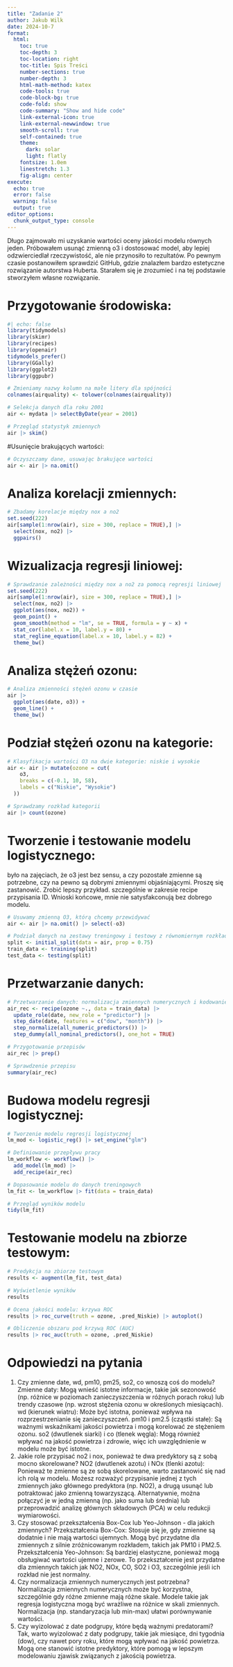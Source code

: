 ```yaml
---
title: "Zadanie 2" 
author: Jakub Wilk
date: 2024-10-7
format:   
  html:    
    toc: true    
    toc-depth: 3    
    toc-location: right    
    toc-title: Spis Treści    
    number-sections: true    
    number-depth: 3    
    html-math-method: katex    
    code-tools: true    
    code-block-bg: true    
    code-fold: show    
    code-summary: "Show and hide code"    
    link-external-icon: true    
    link-external-newwindow: true    
    smooth-scroll: true    
    self-contained: true
    theme:         
      dark: solar        
      light: flatly    
    fontsize: 1.0em    
    linestretch: 1.3    
    fig-align: center
execute:   
  echo: true  
  error: false  
  warning: false  
  output: true
editor_options: 
  chunk_output_type: console
---
```




Długo zajmowało mi uzyskanie wartości oceny jakości modelu równych jeden. Próbowałem usunąć zmienną o3 i dostosować model, aby lepiej odzwierciedlał rzeczywistość, ale nie przynosiło to rezultatów. Po pewnym czasie postanowiłem sprawdzić GitHub, gdzie znalazłem bardzo estetyczne rozwiązanie autorstwa Huberta. Starałem się je zrozumieć i na tej podstawie stworzyłem własne rozwiązanie.

# Przygotowanie środowiska:
```r
#| echo: false
library(tidymodels)
library(skimr)
library(recipes)
library(openair) 
tidymodels_prefer()
library(GGally)
library(ggplot2)
library(ggpubr)
```


```r
# Zmieniamy nazwy kolumn na małe litery dla spójności
colnames(airquality) <- tolower(colnames(airquality))

# Selekcja danych dla roku 2001
air <- mydata |> selectByDate(year = 2001)

# Przegląd statystyk zmiennych
air |> skim()
```

#Usunięcie brakujących wartości:

```r
# Oczyszczamy dane, usuwając brakujące wartości
air <- air |> na.omit()
```

# Analiza korelacji zmiennych:

```r
# Zbadamy korelacje między nox a no2
set.seed(222)
air[sample(1:nrow(air), size = 300, replace = TRUE),] |> 
  select(nox, no2) |> 
  ggpairs()
```

# Wizualizacja regresji liniowej:

```r
# Sprawdzanie zależności między nox a no2 za pomocą regresji liniowej
set.seed(222)
air[sample(1:nrow(air), size = 300, replace = TRUE),] |> 
  select(nox, no2) |> 
  ggplot(aes(nox, no2)) +
  geom_point() +
  geom_smooth(method = "lm", se = TRUE, formula = y ~ x) + 
  stat_cor(label.x = 10, label.y = 80) + 
  stat_regline_equation(label.x = 10, label.y = 82) +
  theme_bw()
```

# Analiza stężeń ozonu:

```r
# Analiza zmienności stężeń ozonu w czasie
air |>    
  ggplot(aes(date, o3)) +     
  geom_line() +     
  theme_bw()
```

# Podział stężeń ozonu na kategorie:

```r
# Klasyfikacja wartości O3 na dwie kategorie: niskie i wysokie
air <- air |> mutate(ozone = cut(
    o3,
    breaks = c(-0.1, 10, 58),
    labels = c("Niskie", "Wysokie")
  ))

# Sprawdzamy rozkład kategorii
air |> count(ozone)
```


# Tworzenie i testowanie modelu logistycznego:

było na zajęciach, że o3 jest bez sensu, a czy pozostałe zmienne są potrzebne, czy na pewno są dobrymi zmiennymi objaśniającymi.
Proszę się zastanowić. Zrobić lepszy przykład. szczególnie w zakresie recipe przypisania ID. Wnioski końcowe, mnie nie satysfakconują bez dobrego modelu. 

```r
# Usuwamy zmienną O3, którą chcemy przewidywać
air <- air |> na.omit() |> select(-o3)

# Podział danych na zestawy treningowy i testowy z równomiernym rozkładem zmiennej "ozone"
split <- initial_split(data = air, prop = 0.75)
train_data <- training(split)
test_data <- testing(split)
```

# Przetwarzanie danych:
```r
# Przetwarzanie danych: normalizacja zmiennych numerycznych i kodowanie zmiennych kategorycznych
air_rec <- recipe(ozone ~., data = train_data) |> 
  update_role(date, new_role = "predictor") |> 
  step_date(date, features = c("dow", "month")) |> 
  step_normalize(all_numeric_predictors()) |> 
  step_dummy(all_nominal_predictors(), one_hot = TRUE)

# Przygotowanie przepisów
air_rec |> prep()

# Sprawdzenie przepisu
summary(air_rec)
```

# Budowa modelu regresji logistycznej:
```r
# Tworzenie modelu regresji logistycznej
lm_mod <- logistic_reg() |> set_engine("glm")

# Definiowanie przepływu pracy
lm_workflow <- workflow() |> 
  add_model(lm_mod) |> 
  add_recipe(air_rec)

# Dopasowanie modelu do danych treningowych
lm_fit <- lm_workflow |> fit(data = train_data)

# Przegląd wyników modelu
tidy(lm_fit)
```

# Testowanie modelu na zbiorze testowym:
```r
# Predykcja na zbiorze testowym
results <- augment(lm_fit, test_data)

# Wyświetlenie wyników
results

# Ocena jakości modelu: krzywa ROC
results |> roc_curve(truth = ozone, .pred_Niskie) |> autoplot()

# Obliczenie obszaru pod krzywą ROC (AUC)
results |> roc_auc(truth = ozone, .pred_Niskie)
```




# Odpowiedzi na pytania 
1. Czy zmienne date, wd, pm10, pm25, so2, co wnoszą coś do modelu?
Zmienne daty: Mogą wnieść istotne informacje, takie jak sezonowość (np. różnice w poziomach zanieczyszczenia w różnych porach roku) lub trendy czasowe (np. wzrost stężenia ozonu w określonych miesiącach).
wd (kierunek wiatru): Może być istotna, ponieważ wpływa na rozprzestrzenianie się zanieczyszczeń.
pm10 i pm2.5 (cząstki stałe): Są ważnymi wskaźnikami jakości powietrza i mogą korelować ze stężeniem ozonu.
so2 (dwutlenek siarki) i co (tlenek węgla): Mogą również wpływać na jakość powietrza i zdrowie, więc ich uwzględnienie w modelu może być istotne.
2. Jakie role przypisać no2 i nox, ponieważ te dwa predyktory są z sobą mocno skorelowane?
NO2 (dwutlenek azotu) i NOx (tlenki azotu): Ponieważ te zmienne są ze sobą skorelowane, warto zastanowić się nad ich rolą w modelu. Możesz rozważyć przypisanie jednej z tych zmiennych jako głównego predyktora (np. NO2), a drugą usunąć lub potraktować jako zmienną towarzyszącą. Alternatywnie, można połączyć je w jedną zmienną (np. jako suma lub średnia) lub przeprowadzić analizę głównych składowych (PCA) w celu redukcji wymiarowości.
3. Czy stosować przekształcenia Box-Cox lub Yeo-Johnson - dla jakich zmiennych?
Przekształcenia Box-Cox: Stosuje się je, gdy zmienne są dodatnie i nie mają wartości ujemnych. Mogą być przydatne dla zmiennych z silnie zróżnicowanym rozkładem, takich jak PM10 i PM2.5.
Przekształcenia Yeo-Johnson: Są bardziej elastyczne, ponieważ mogą obsługiwać wartości ujemne i zerowe. To przekształcenie jest przydatne dla zmiennych takich jak NO2, NOx, CO, SO2 i O3, szczególnie jeśli ich rozkład nie jest normalny.
4. Czy normalizacja zmiennych numerycznych jest potrzebna?
Normalizacja zmiennych numerycznych może być korzystna, szczególnie gdy różne zmienne mają różne skale. Modele takie jak regresja logistyczna mogą być wrażliwe na różnice w skali zmiennych. Normalizacja (np. standaryzacja lub min-max) ułatwi porównywanie wartości.
5. Czy wyizolować z date podgrupy, które będą ważnymi predatorami?
Tak, warto wyizolować z daty podgrupy, takie jak miesiące, dni tygodnia (dow), czy nawet pory roku, które mogą wpływać na jakość powietrza. Mogą one stanowić istotne predyktory, które pomogą w lepszym modelowaniu zjawisk związanych z jakością powietrza.
